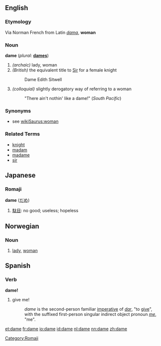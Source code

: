 ==English==

===Etymology===
Via Norman French from Latin ''[[dama]]'', '''woman'''

===Noun===
'''dame'''  (''plural:'' '''[[dames]]''')
# ''(archaic)'' lady, woman
# ''(British)'' the equivalent title to [[Sir]] for a female knight
#:  Dame Edith Sitwell
# ''(colloquial)'' slightly derogatory way of referring to a woman
#: "There ain't nothin' like a dame!" (''South Pacific'')

===Synonyms===
* see [[wikiSaurus:woman]]

===Related Terms===
*[[knight]]
*[[madam]]
*[[madame]]
*[[sir]]

==Japanese==
===Romaji===
[[Category:Romaji]]
'''dame''' ([[だめ]])
# [[駄目]]: no good; useless; hopeless

==Norwegian==
===Noun===
{{no-noun-c|dam}}
#[[lady]], [[woman]]

==Spanish==
===Verb===
'''dame!'''

# give me!
#: ''dame'' is the second-person familiar [[imperative]] of ''[[dar]]'', "to [[give]]", with the suffixed first-person singular indirect object pronoun ''[[me]]'', "me".

[[et:dame]]
[[fr:dame]]
[[io:dame]]
[[id:dame]]
[[nl:dame]]
[[nn:dame]]
[[zh:dame]]